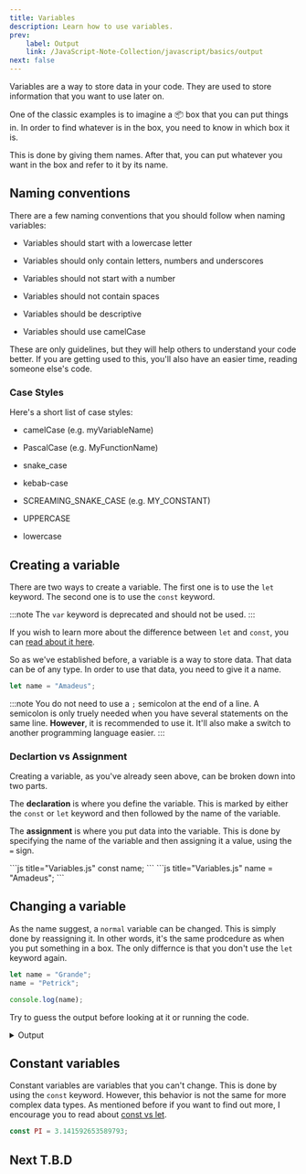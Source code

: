 ```yaml
---
title: Variables
description: Learn how to use variables.
prev:
    label: Output
    link: /JavaScript-Note-Collection/javascript/basics/output
next: false
---
```



Variables are a way to store data in your code. They are used to store information that you want to use later on.

One of the classic examples is to imagine a 📦 box that you can put things in. In order to find whatever is in the box, you need to know in which box it is.

This is done by giving them names. After that, you can put whatever you want in the box and refer to it by its name.

## Naming conventions

There are a few naming conventions that you should follow when naming variables:

- Variables should start with a lowercase letter

- Variables should only contain letters, numbers and underscores

- Variables should not start with a number

- Variables should not contain spaces

- Variables should be descriptive

- Variables should use camelCase

These are only guidelines, but they will help others to understand your code better. If you are getting used to this, you'll also have an easier time, reading someone else's code.

### Case Styles

Here's a short list of case styles:

- <span class="text-orange-700 dark:text-orange-400 font-bold">camelCase</span> (e.g. myVariableName)

- <span class="text-orange-700 dark:text-orange-400 font-bold">PascalCase</span> (e.g. MyFunctionName)

- snake_case

- kebab-case

- <span class="text-orange-700 dark:text-orange-400 font-bold">SCREAMING_SNAKE_CASE</span> (e.g. MY_CONSTANT)

- UPPERCASE

- lowercase

## Creating a variable

There are two ways to create a variable. The first one is to use the `let` keyword. The second one is to use the `const` keyword.

:::note
The `var` keyword is deprecated and should not be used.
:::

If you wish to learn more about the difference between `let` and `const`, you can [read about it here](/JavaScript-Note-Collection/references/const-vs-let).

So as we've established before, a variable is a way to store data. That data can be of any type. In order to use that data, you need to give it a name.

```js title="Variables.js"
let name = "Amadeus";
```

:::note
You do not need to use a `;` semicolon at the end of a line. A semicolon is only truely needed when you have several statements on the same line. **However**, it is recommended to use it. It'll also make a switch to another programming language easier.
:::

### Declartion vs Assignment

Creating a variable, as you've already seen above, can be broken down into two parts.

The **declaration** is where you define the variable.
This is marked by either the `const` or `let` keyword and then followed by the name of the variable.

The **assignment** is where you put data into the variable.
This is done by specifying the name of the variable and then assigning it a value, using the `=` sign.

<Tabs>
<TabItem label="Declaration">
```js title="Variables.js"
const name;
```
</TabItem>
<TabItem label="Assignment">
```js title="Variables.js"
name = "Amadeus";
```
</TabItem>
</Tabs>

## Changing a variable

As the name suggest, a `normal` variable can be changed. This is simply done by reassigning it. In other words, it's the same prodcedure as when you put something in a box. The only differnce is that you don't use the `let` keyword again.

```js title="Variables.js"
let name = "Grande";
name = "Petrick";

console.log(name);
```

Try to guess the output before looking at it or running the code.

<details>
<summary>Output</summary>
```md title="Result"
Petrick
```
</details>

## Constant variables

Constant variables are variables that you can't change. This is done by using the `const` keyword. However, this behavior is not the same for more complex data types. As mentioned before if you want to find out more, I encourage you to read about [const vs let](/JavaScript-Note-Collection/references/const-vs-let).

```js title="Variables.js"
const PI = 3.141592653589793;
```

## Next T.B.D